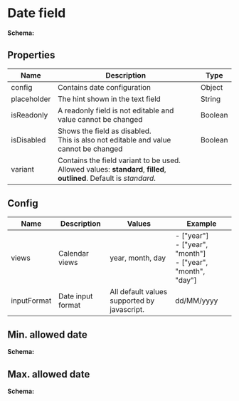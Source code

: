 
# Date field

<DateField />

**Schema:**

<JsonViewer value={schema} />

## Properties

| Name        | Description                                                                                                                | Type    |
| ----------- | -------------------------------------------------------------------------------------------------------------------------- | ------- |
| config      | Contains date configuration                                                                                                | Object  |
| placeholder | The hint shown in the text field                                                                                           | String  |
| isReadonly  | A readonly field is not editable and value cannot be changed                                                               | Boolean |
| isDisabled  | Shows the field as disabled.<br/> This is also not editable and value cannot be changed                                    | Boolean |
| variant     | Contains the field variant to be used. <br/>Allowed values: **standard**, **filled**, **outlined**. Default is _standard_. |

## Config

| Name        | Description       | Values                                      | Example                                                                |
| ----------- | ----------------- | ------------------------------------------- | ---------------------------------------------------------------------- |
| views       | Calendar views    | year, month, day                            | - ["year"] <br/> - ["year", "month"] <br /> - ["year", "month", "day"] |
| inputFormat | Date input format | All default values supported by javascript. | dd/MM/yyyy                                                             |

<CommonProperties />

## Min. allowed date

<MaterialForms schema={schemaMin} />

**Schema:**

<JsonViewer value={schemaMin} />

## Max. allowed date

<MaterialForms schema={schemaMax} />

**Schema:**

<JsonViewer value={schemaMax} />
